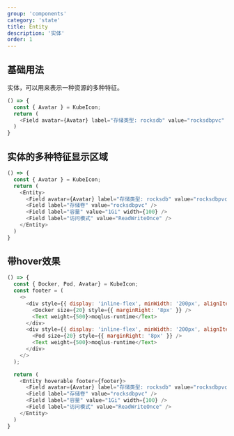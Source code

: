 ```yaml
---
group: 'components'
category: 'state'
title: Entity
description: '实体'
order: 1
---
```


## 基础用法

实体，可以用来表示一种资源的多种特征。

```js live=true
() => {
  const { Avatar } = KubeIcon;
  return (
    <Field avatar={Avatar} label="存储类型: rocksdb" value="rocksdbpvc" />
  )
}
```

## 实体的多种特征显示区域

```js live=true
() => {
  const { Avatar } = KubeIcon;
  return (
    <Entity>
      <Field avatar={Avatar} label="存储类型: rocksdb" value="rocksdbpvc" />
      <Field label="存储卷" value="rocksdbpvc" />
      <Field label="容量" value="1Gi" width={100} />
      <Field label="访问模式" value="ReadWriteOnce" />
    </Entity>
  )
}
```

## 带hover效果

```js live=true
() => {
  const { Docker, Pod, Avatar} = KubeIcon;
  const footer = (
    <>
      <div style={{ display: 'inline-flex', minWidth: '200px', alignItems: 'center' }}>
        <Docker size={20} style={{ marginRight: '8px' }} />
        <Text weight={500}>moqlus-runtime</Text>
      </div>
      <div style={{ display: 'inline-flex', minWidth: '200px', alignItems: 'center' }}>
        <Pod size={20} style={{ marginRight: '8px' }} />
        <Text weight={500}>moqlus-runtime</Text>
      </div>
    </>
  );

  return (
    <Entity hoverable footer={footer}>
      <Field avatar={Avatar} label="存储类型: rocksdb" value="rocksdbpvc" />
      <Field label="存储卷" value="rocksdbpvc" />
      <Field label="容量" value="1Gi" width={100} />
      <Field label="访问模式" value="ReadWriteOnce" />
    </Entity>
  )
}
```
